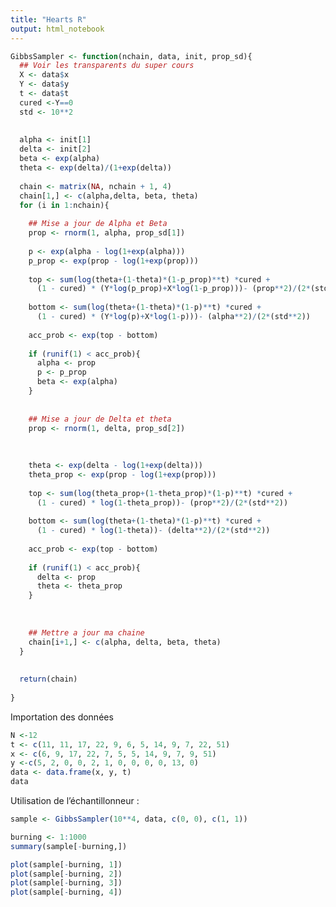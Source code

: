 ---
title: "Hearts R"
output: html_notebook
---


```{r}
GibbsSampler <- function(nchain, data, init, prop_sd){
  ## Voir les transparents du super cours
  X <- data$x
  Y <- data$y
  t <- data$t
  cured <-Y==0
  std <- 10**2
  
    
  alpha <- init[1]
  delta <- init[2]
  beta <- exp(alpha)
  theta <- exp(delta)/(1+exp(delta))
  
  chain <- matrix(NA, nchain + 1, 4)
  chain[1,] <- c(alpha,delta, beta, theta)
  for (i in 1:nchain){
    
    ## Mise a jour de Alpha et Beta
    prop <- rnorm(1, alpha, prop_sd[1])
    
    p <- exp(alpha - log(1+exp(alpha)))
    p_prop <- exp(prop - log(1+exp(prop)))
    
    top <- sum(log(theta+(1-theta)*(1-p_prop)**t) *cured +
      (1 - cured) * (Y*log(p_prop)+X*log(1-p_prop)))- (prop**2)/(2*(std**2))
    
    bottom <- sum(log(theta+(1-theta)*(1-p)**t) *cured + 
      (1 - cured) * (Y*log(p)+X*log(1-p)))- (alpha**2)/(2*(std**2))
    
    acc_prob <- exp(top - bottom)
    
    if (runif(1) < acc_prob){
      alpha <- prop
      p <- p_prop
      beta <- exp(alpha)
    }
    
  
    ## Mise a jour de Delta et theta 
    prop <- rnorm(1, delta, prop_sd[2])
    
    
    
    theta <- exp(delta - log(1+exp(delta)))
    theta_prop <- exp(prop - log(1+exp(prop)))
    
    top <- sum(log(theta_prop+(1-theta_prop)*(1-p)**t) *cured +
      (1 - cured) * log(1-theta_prop))- (prop**2)/(2*(std**2))
    
    bottom <- sum(log(theta+(1-theta)*(1-p)**t) *cured + 
      (1 - cured) * log(1-theta))- (delta**2)/(2*(std**2))
    
    acc_prob <- exp(top - bottom)
    
    if (runif(1) < acc_prob){
      delta <- prop
      theta <- theta_prop
    }
    
    
    
    ## Mettre a jour ma chaine
    chain[i+1,] <- c(alpha, delta, beta, theta)
  }
  
  
  return(chain)
  
}
```


Importation des données
```{r}
N <-12
t <- c(11, 11, 17, 22, 9, 6, 5, 14, 9, 7, 22, 51)
x <- c(6, 9, 17, 22, 7, 5, 5, 14, 9, 7, 9, 51)
y <-c(5, 2, 0, 0, 2, 1, 0, 0, 0, 0, 13, 0)
data <- data.frame(x, y, t)
data
```

Utilisation de l'échantillonneur :
```{r}
sample <- GibbsSampler(10**4, data, c(0, 0), c(1, 1))

burning <- 1:1000
summary(sample[-burning,])
```

```{r}
plot(sample[-burning, 1])
plot(sample[-burning, 2])
plot(sample[-burning, 3])
plot(sample[-burning, 4])
```




